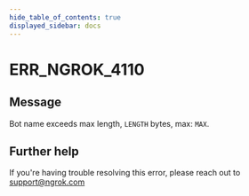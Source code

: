 ```yaml
---
hide_table_of_contents: true
displayed_sidebar: docs
---
```



# ERR_NGROK_4110

## Message

Bot name exceeds max length, `LENGTH` bytes, max: `MAX`.

<ErrorDetails error="err_ngrok_4110" />

## Further help

If you're having trouble resolving this error, please reach out to [support@ngrok.com](mailto:support@ngrok.com?subject=Help%20with%20ERR_NGROK_4110)
